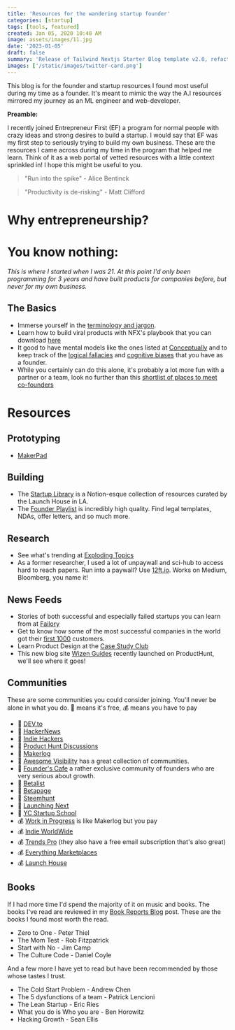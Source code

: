 ```yaml
---
title: 'Resources for the wandering startup founder'
categories: [startup]
tags: [tools, featured]
created: Jan 05, 2020 10:40 AM
image: assets/images/11.jpg
date: '2023-01-05'
draft: false
summary: 'Release of Tailwind Nextjs Starter Blog template v2.0, refactored with Nextjs App directory and React Server Components setup.Discover the new features and how to migrate from V1.'
images: ['/static/images/twitter-card.png']
---
```


This blog is for the founder and startup resources I found most useful during my time as a founder. It's meant to mimic the way the A.I resources mirrored my journey as an ML engineer and web-developer.

**Preamble:**

I recently joined Entrepreneur First (EF) a program for normal people with crazy ideas and strong desires to build a startup. I would say that EF was my first step to seriously trying to build my own business.
These are the resources I came across during my time in the program that helped me learn. Think of it as a web portal of vetted resources with a little context sprinkled in!
I hope this might be useful to you.

> "Run into the spike" - Alice Bentinck

> "Productivity is de-risking" - Matt Clifford

# Why entrepreneurship?

# **You know nothing:**

_This is where I started when I was 21. At this point I'd only been programming for 3 years and have built products for companies before, but never for my own business._

## The Basics

- Immerse yourself in the [terminology and jargon](https://foundersbook.co/startupcards?utm_content=null&utm_source=Sailthru&utm_medium=email&utm_campaign=Friday%20Email&utm_term=4ABCD).
- Learn how to build viral products with NFX's playbook that you can download [here](https://www.dropbox.com/s/lgitysae9a4qgm6/8%20Playbooks%20For%20Building%20Viral%20Products.pdf?dl=0)
- It good to have mental models like the ones listed at [Conceptually](https://conceptually.org/concepts) and to keep track of the [logical fallacies](https://yourlogicalfallacyis.com/) and [cognitive biases](https://yourbias.is/) that you have as a founder.
- While you certainly can do this alone, it's probably a lot more fun with a partner or a team, look no further than this [shortlist of places to meet co-founders](https://indiehackers.com/post/meeting-cofounders-27-places-to-find-them-780bb9ad73)

# Resources

## Prototyping

- [MakerPad](https://www.makerpad.co/)

## Building

- The [Startup Library](https://startuplibrary.co/) is a Notion-esque collection of resources curated by the Launch House in LA.
- The [Founder Playlist](https://www.pillar.vc/playlist/) is incredibly high quality. Find legal templates, NDAs, offer letters, and so much more.

## Research

- See what's trending at [Exploding Topics](https://explodingtopics.com/)
- As a former researcher, I used a lot of unpaywall and sci-hub to access hard to reach papers. Run into a paywall? Use [12ft.io](https://12ft.io/). Works on Medium, Bloomberg, you name it!

## News Feeds

- Stories of both successful and especially failed startups you can learn from at [Failory](https://www.failory.com/)
- Get to know how some of the most successful companies in the world got their [first 1000](https://www.first1000.co/welcome) customers.
- Learn Product Design at the [Case Study Club](https://www.casestudy.club/)
- This new blog site [Wizen Guides](https://wizenguides.com/) recently launched on ProductHunt, we'll see where it goes!

## Communities

These are some communities you could consider joining. You'll never be alone in what you do.
💎 means it's free, 💰 means you have to pay

- 💎 [DEV.to](https://dev.to/)
- 💎 [HackerNews](https://news.ycombinator.com/)
- 💎 [Indie Hackers](https://www.indiehackers.com/)
- 💎 [Product Hunt Discussions](https://www.producthunt.com/discussions?ref=header_nav)
- 💎 [Makerlog](https://getmakerlog.com/)
- 💎 [Awesome Visibility](https://github.com/dehenne/awesome-visibility) has a great collection of communities.
- 💎 [Founder's Cafe](https://founderscafe.io/about) a rather exclusive community of founders who are very serious about growth.
- 💎 [Betalist](https://betalist.com/)
- 💎 [Betapage](https://betapage.co/)
- 💎 [Steemhunt](https://steemhunt.com/)
- 💎 [Launching Next](https://www.launchingnext.com/)
- 💎 [YC Startup School](https://www.startupschool.org/)
- 💰 [Work in Progress](https://wip.co/) is like Makerlog but you pay
- 💰 [Indie WorldWide](https://indieworldwide.co/)
- 💰 [Trends Pro](https://access.trends.vc/) (they also have a free email subscription that's also great)
- 💰 [Everything Marketplaces](https://www.everythingmarketplaces.com/)
- 💰 [Launch House](https://www.launchhouse.com/)

## Books

If I had more time I'd spend the majority of it on music and books.
The books I've read are reviewed in my [Book Reports Blog]() post.
These are the books I found most worth the read.

- Zero to One - Peter Thiel
- The Mom Test - Rob Fitzpatrick
- Start with No - Jim Camp
- The Culture Code - Daniel Coyle

And a few more I have yet to read but have been recommended by those whose tastes I trust.

- The Cold Start Problem - Andrew Chen
- The 5 dysfunctions of a team - Patrick Lencioni
- The Lean Startup - Eric Ries
- What you do is Who you are - Ben Horowitz
- Hacking Growth - Sean Ellis

<p id="modTime"></p>
